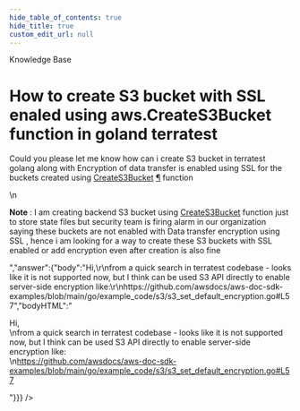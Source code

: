 ```yaml
---
hide_table_of_contents: true
hide_title: true
custom_edit_url: null
---
```



<head>
  <link rel="canonical" href="https://github.com/tnn-tnn-tnn-tnn-tnn-gruntwork-io/knowledge-base/discussions/195" />
</head>

<CenterLayout>
<span className="searchCategory">Knowledge Base</span>
<h1>How to create S3 bucket with SSL enaled using aws.CreateS3Bucket function in goland terratest</h1>
<GitHub discussion={{"id":"D_kwDOF8slf84AOyFs","number":195,"author":{"login":"pandu-bhojaraj-mf"},"title":"How to create S3 bucket with SSL enaled using aws.CreateS3Bucket function in goland terratest","body":"Could you please let me know how can i create S3 bucket in terratest golang along with Encryption of data transfer is enabled using SSL for the buckets created using [CreateS3Bucket](https://github.com/tnn-tnn-tnn-tnn-tnn-gruntwork-io/terratest/blob/v0.40.0/modules/aws/s3.go#L132) [¶](https://pkg.go.dev/github.com/tnn-tnn-tnn-tnn-tnn-gruntwork-io/terratest/modules/aws#CreateS3Bucket) function\r\n\r\n**Note** : I am creating backend S3 bucket using [CreateS3Bucket](https://github.com/tnn-tnn-tnn-tnn-tnn-gruntwork-io/terratest/blob/v0.40.0/modules/aws/s3.go#L132) function just to store state files but security team is firing alarm in our organization saying these buckets are not enabled with Data transfer encryption using SSL , hence i am looking for a way to create these S3 buckets with SSL enabled or add encryption even after creation is also fine\r\n","bodyHTML":"<p dir=\"auto\">Could you please let me know how can i create S3 bucket in terratest golang along with Encryption of data transfer is enabled using SSL for the buckets created using <a href=\"https://github.com/tnn-tnn-tnn-tnn-tnn-gruntwork-io/terratest/blob/v0.40.0/modules/aws/s3.go#L132\">CreateS3Bucket</a> <a href=\"https://pkg.go.dev/github.com/tnn-tnn-tnn-tnn-tnn-gruntwork-io/terratest/modules/aws#CreateS3Bucket\" rel=\"nofollow\">¶</a> function</p>\n<p dir=\"auto\"><strong>Note</strong> : I am creating backend S3 bucket using <a href=\"https://github.com/tnn-tnn-tnn-tnn-tnn-gruntwork-io/terratest/blob/v0.40.0/modules/aws/s3.go#L132\">CreateS3Bucket</a> function just to store state files but security team is firing alarm in our organization saying these buckets are not enabled with Data transfer encryption using SSL , hence i am looking for a way to create these S3 buckets with SSL enabled or add encryption even after creation is also fine</p>","answer":{"body":"Hi,\r\nfrom a quick search in terratest codebase - looks like it is not supported now, but I think can be used S3 API directly to enable server-side encryption like:\r\nhttps://github.com/awsdocs/aws-doc-sdk-examples/blob/main/go/example_code/s3/s3_set_default_encryption.go#L57","bodyHTML":"<p dir=\"auto\">Hi,<br>\nfrom a quick search in terratest codebase - looks like it is not supported now, but I think can be used S3 API directly to enable server-side encryption like:<br>\n<a href=\"https://github.com/awsdocs/aws-doc-sdk-examples/blob/main/go/example_code/s3/s3_set_default_encryption.go#L57\">https://github.com/awsdocs/aws-doc-sdk-examples/blob/main/go/example_code/s3/s3_set_default_encryption.go#L57</a></p>"}}} />

</CenterLayout>
  

<!-- ##DOCS-SOURCER-START
{
  "sourcePlugin": "github-discussions",
  "hash": "46dea6bc6460aeca92599b8e1cd487c1"
}
##DOCS-SOURCER-END -->

